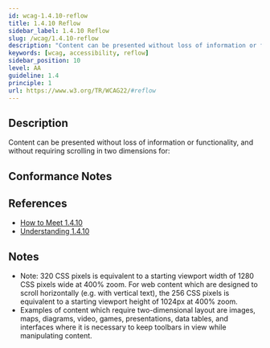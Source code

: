 ```yaml
---
id: wcag-1.4.10-reflow
title: 1.4.10 Reflow
sidebar_label: 1.4.10 Reflow
slug: /wcag/1.4.10-reflow
description: "Content can be presented without loss of information or functionality, and without requiring scrolling in two dimensions for:"
keywords: [wcag, accessibility, reflow]
sidebar_position: 10
level: AA
guideline: 1.4
principle: 1
url: https://www.w3.org/TR/WCAG22/#reflow
---
```


## Description

Content can be presented without loss of information or functionality, and without requiring scrolling in two dimensions for:

## Conformance Notes

<Project name="ads">
  <Unknown></Unknown>
</Project>

<Project name="scix">
  <Support></Support>
</Project>

## References

- [How to Meet 1.4.10](https://www.w3.org/WAI/WCAG22/quickref/#reflow)
- [Understanding 1.4.10](https://www.w3.org/WAI/WCAG22/Understanding/reflow.html)

## Notes

- Note: 320 CSS pixels is equivalent to a starting viewport width of 1280 CSS pixels wide at 400% zoom. For web content which are designed to scroll horizontally (e.g. with vertical text), the 256 CSS pixels is equivalent to a starting viewport height of 1024px at 400% zoom.
- Examples of content which require two-dimensional layout are images, maps, diagrams, video, games, presentations, data tables, and interfaces where it is necessary to keep toolbars in view while manipulating content.

